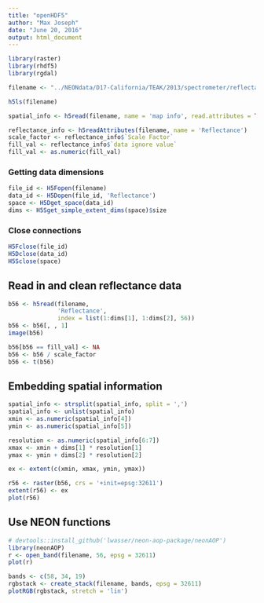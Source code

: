 ```yaml
---
title: "openHDF5"
author: "Max Joseph"
date: "June 20, 2016"
output: html_document
---
```


```r
library(raster)
library(rhdf5)
library(rgdal)
```

```r
filename <- "../NEONdata/D17-California/TEAK/2013/spectrometer/reflectance/Subset3NIS1_20130614_100459_atmcor.h5"
```

```r
h5ls(filename)
```

```r
spatial_info <- h5read(filename, name = 'map info', read.attributes = TRUE)
```

```r
reflectance_info <- h5readAttributes(filename, name = 'Reflectance')
scale_factor <- reflectance_info$`Scale Factor`
fill_val <- reflectance_info$`data ignore value`
fill_val <- as.numeric(fill_val)
```

### Getting data dimensions

```r
file_id <- H5Fopen(filename)
data_id <- H5Dopen(file_id, 'Reflectance')
space <- H5Dget_space(data_id)
dims <- H5Sget_simple_extent_dims(space)$size
```

### Close connections

```r
H5Fclose(file_id)
H5Dclose(data_id)
H5Sclose(space)
```

## Read in and clean reflectance data

```r
b56 <- h5read(filename, 
              'Reflectance', 
              index = list(1:dims[1], 1:dims[2], 56))
b56 <- b56[, , 1]
image(b56)
```

```r
b56[b56 == fill_val] <- NA
b56 <- b56 / scale_factor
b56 <- t(b56)
```

## Embedding spatial information

```r
spatial_info <- strsplit(spatial_info, split = ',')
spatial_info <- unlist(spatial_info)
xmin <- as.numeric(spatial_info[4])
ymin <- as.numeric(spatial_info[5])

resolution <- as.numeric(spatial_info[6:7])
xmax <- xmin + dims[1] * resolution[1]
ymax <- ymin + dims[2] * resolution[2]
```

```r
ex <- extent(c(xmin, xmax, ymin, ymax))
```

```r
r56 <- raster(b56, crs = '+init=epsg:32611')
extent(r56) <- ex
plot(r56)
```


## Use NEON functions

```r
# devtools::install_github('lwasser/neon-aop-package/neonAOP')
library(neonAOP)
r <- open_band(filename, 56, epsg = 32611)
plot(r)

bands <- c(58, 34, 19)
rgbstack <- create_stack(filename, bands, epsg = 32611)
plotRGB(rgbstack, stretch = 'lin')
```

